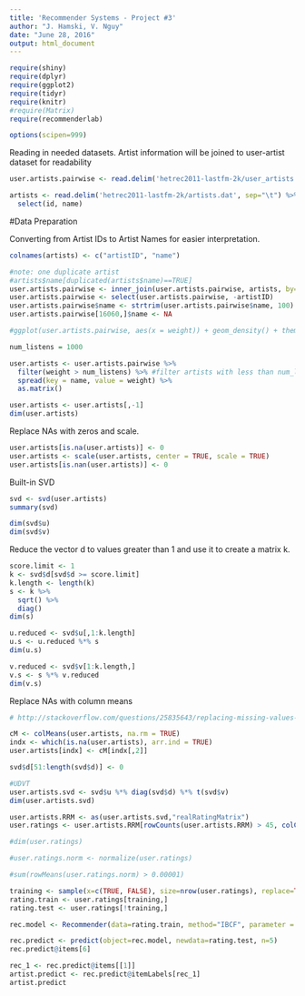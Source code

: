 ```yaml
---
title: 'Recommender Systems - Project #3'
author: "J. Hamski, V. Nguy"
date: "June 28, 2016"
output: html_document
---
```



```r
require(shiny)
require(dplyr)
require(ggplot2)
require(tidyr)
require(knitr)
#require(Matrix)
require(recommenderlab)

options(scipen=999)
```

Reading in needed datasets. Artist information will be joined to user-artist dataset for readability
```r
user.artists.pairwise <- read.delim('hetrec2011-lastfm-2k/user_artists.dat', sep="\t")

artists <- read.delim('hetrec2011-lastfm-2k/artists.dat', sep="\t") %>%
  select(id, name)
```

#Data Preparation

Converting from Artist IDs to Artist Names for easier interpretation.
```r
colnames(artists) <- c("artistID", "name")

#note: one duplicate artist
#artists$name[duplicated(artists$name)==TRUE]
user.artists.pairwise <- inner_join(user.artists.pairwise, artists, by="artistID")
user.artists.pairwise <- select(user.artists.pairwise, -artistID)
user.artists.pairwise$name <- strtrim(user.artists.pairwise$name, 100)
user.artists.pairwise[16060,]$name <- NA

#ggplot(user.artists.pairwise, aes(x = weight)) + geom_density() + theme_bw() + scale_x_log10()
```

```r
num_listens = 1000

user.artists <- user.artists.pairwise %>%
  filter(weight > num_listens) %>% #filter artists with less than num_listens listens
  spread(key = name, value = weight) %>%
  as.matrix()

user.artists <- user.artists[,-1]
dim(user.artists)
```

Replace NAs with zeros and scale.
```r
user.artists[is.na(user.artists)] <- 0
user.artists <- scale(user.artists, center = TRUE, scale = TRUE)
user.artists[is.nan(user.artists)] <- 0
```

Built-in SVD
```r
svd <- svd(user.artists)
summary(svd)
```

```r
dim(svd$u)
dim(svd$v)
```

Reduce the vector d to values greater than 1 and use it to create a matrix k. 
```r
score.limit <- 1
k <- svd$d[svd$d >= score.limit]
k.length <- length(k)
s <- k %>%
  sqrt() %>%
  diag()
dim(s)
```


```r
u.reduced <- svd$u[,1:k.length]
u.s <- u.reduced %*% s
dim(u.s)
```

```r
v.reduced <- svd$v[1:k.length,]
v.s <- s %*% v.reduced 
dim(v.s)
```



Replace NAs with column means
```r
# http://stackoverflow.com/questions/25835643/replacing-missing-values-in-r-with-column-mean

cM <- colMeans(user.artists, na.rm = TRUE)
indx <- which(is.na(user.artists), arr.ind = TRUE)
user.artists[indx] <- cM[indx[,2]]
```




```r
svd$d[51:length(svd$d)] <- 0

#UDVT
user.artists.svd <- svd$u %*% diag(svd$d) %*% t(svd$v)
dim(user.artists.svd)
```


```r
user.artists.RRM <- as(user.artists.svd,"realRatingMatrix")
user.ratings <- user.artists.RRM[rowCounts(user.artists.RRM) > 45, colCounts(user.artists.RRM) > 50]

#dim(user.ratings)

#user.ratings.norm <- normalize(user.ratings)

#sum(rowMeans(user.ratings.norm) > 0.00001)
```

```r
training <- sample(x=c(TRUE, FALSE), size=nrow(user.ratings), replace=TRUE, prob=(c(0.8,0.2)))
rating.train <- user.ratings[training,]
rating.test <- user.ratings[!training,]
```

```r
rec.model <- Recommender(data=rating.train, method="IBCF", parameter = list(k=5))
```

```r
rec.predict <- predict(object=rec.model, newdata=rating.test, n=5)
rec.predict@items[6]

rec_1 <- rec.predict@items[[1]]
artist.predict <- rec.predict@itemLabels[rec_1]
artist.predict
```
